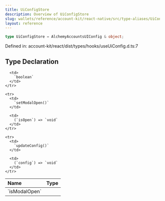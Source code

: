 ```yaml
---
title: UiConfigStore
description: Overview of UiConfigStore
slug: wallets/reference/account-kit/react-native/src/type-aliases/UiConfigStore
layout: reference
---
```


```ts
type UiConfigStore = AlchemyAccountsUIConfig & object;
```

Defined in: account-kit/react/dist/types/hooks/useUiConfig.d.ts:7

## Type Declaration

<table>
  <thead>
    <tr>
      <th align="left">Name</th>
      <th align="left">Type</th>
    </tr>
  </thead>

  <tbody>
    <tr>
      <td>
        `isModalOpen`
      </td>

      <td>
        `boolean`
      </td>
    </tr>

    <tr>
      <td>
        `setModalOpen()`
      </td>

      <td>
        (`isOpen`) => `void`
      </td>
    </tr>

    <tr>
      <td>
        `updateConfig()`
      </td>

      <td>
        (`config`) => `void`
      </td>
    </tr>

  </tbody>
</table>
